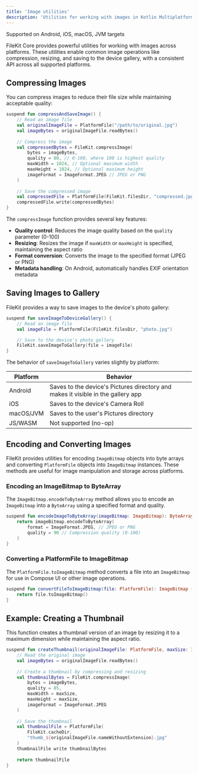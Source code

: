 ```yaml
---
title: 'Image utilities'
description: 'Utilities for working with images in Kotlin Multiplatform'
---
```


<Check>Supported on Android, iOS, macOS, JVM targets</Check>

FileKit Core provides powerful utilities for working with images across platforms. These utilities enable common image operations like compression, resizing, and saving to the device gallery, with a consistent API across all supported platforms.

## Compressing Images

You can compress images to reduce their file size while maintaining acceptable quality:

```kotlin
suspend fun compressAndSaveImage() {
    // Read an image file
    val originalImageFile = PlatformFile("/path/to/original.jpg")
    val imageBytes = originalImageFile.readBytes()
    
    // Compress the image
    val compressedBytes = FileKit.compressImage(
        bytes = imageBytes,
        quality = 80, // 0-100, where 100 is highest quality
        maxWidth = 1024, // Optional maximum width
        maxHeight = 1024, // Optional maximum height
        imageFormat = ImageFormat.JPEG // JPEG or PNG
    )
    
    // Save the compressed image
    val compressedFile = PlatformFile(FileKit.filesDir, "compressed.jpg")
    compressedFile.write(compressedBytes)
}
```

The `compressImage` function provides several key features:
- **Quality control**: Reduces the image quality based on the `quality` parameter (0-100)
- **Resizing**: Resizes the image if `maxWidth` or `maxHeight` is specified, maintaining the aspect ratio
- **Format conversion**: Converts the image to the specified format (JPEG or PNG)
- **Metadata handling**: On Android, automatically handles EXIF orientation metadata

## Saving Images to Gallery

FileKit provides a way to save images to the device's photo gallery:

```kotlin
suspend fun saveImageToDeviceGallery() {
    // Read an image file
    val imageFile = PlatformFile(FileKit.filesDir, "photo.jpg")

    // Save to the device's photo gallery
    FileKit.saveImageToGallery(file = imageFile)
}
```

The behavior of `saveImageToGallery` varies slightly by platform:

| Platform | Behavior |
|----------|----------|
| Android | Saves to the device's Pictures directory and makes it visible in the gallery app |
| iOS | Saves to the device's Camera Roll |
| macOS/JVM | Saves to the user's Pictures directory |
| JS/WASM | Not supported (no-op) |

## Encoding and Converting Images

FileKit provides utilities for encoding `ImageBitmap` objects into byte arrays and converting `PlatformFile` objects into `ImageBitmap` instances. These methods are useful for image manipulation and storage across platforms.

### Encoding an ImageBitmap to ByteArray

The `ImageBitmap.encodeToByteArray` method allows you to encode an `ImageBitmap` into a `ByteArray` using a specified format and quality.

```kotlin
suspend fun encodeImageToByteArray(imageBitmap: ImageBitmap): ByteArray {
    return imageBitmap.encodeToByteArray(
        format = ImageFormat.JPEG, // JPEG or PNG
        quality = 90 // Compression quality (0-100)
    )
}
```

### Converting a PlatformFile to ImageBitmap

The `PlatformFile.toImageBitmap` method converts a file into an `ImageBitmap` for use in Compose UI or other image operations.

```kotlin
suspend fun convertFileToImageBitmap(file: PlatformFile): ImageBitmap {
    return file.toImageBitmap()
}
```

## Example: Creating a Thumbnail

This function creates a thumbnail version of an image by resizing it to a maximum dimension while maintaining the aspect ratio.

```kotlin
suspend fun createThumbnail(originalImageFile: PlatformFile, maxSize: Int = 200): PlatformFile {
    // Read the original image
    val imageBytes = originalImageFile.readBytes()
    
    // Create a thumbnail by compressing and resizing
    val thumbnailBytes = FileKit.compressImage(
        bytes = imageBytes,
        quality = 85,
        maxWidth = maxSize,
        maxHeight = maxSize,
        imageFormat = ImageFormat.JPEG
    )
    
    // Save the thumbnail
    val thumbnailFile = PlatformFile(
        FileKit.cacheDir,
        "thumb_${originalImageFile.nameWithoutExtension}.jpg"
    )
    thumbnailFile write thumbnailBytes
    
    return thumbnailFile
}
```
